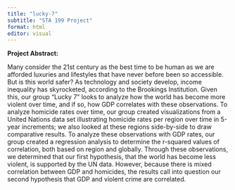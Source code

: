 ```yaml
---
title: "lucky-7"
subtitle: "STA 199 Project"
format: html
editor: visual
---
```


**Project Abstract:**

Many consider the 21st century as the best time to be human as we are afforded luxuries and lifestyles that have never before been so accessible. But is this world safer? As technology and society develop, income inequality has skyrocketed, according to the Brookings Institution. Given this, our group "Lucky 7" looks to analyze how the world has become more violent over time, and if so, how GDP correlates with these observations. To analyze homicide rates over time, our group created visualizations from a United Nations data set illustrating homicide rates per region over time in 5-year increments; we also looked at these regions side-by-side to draw comparative results. To analyze these observations with GDP rates, our group created a regression analysis to determine the r-squared values of correlation, both based on region and globally. Through these observations, we determined that our first hypothesis, that the world has become less violent, is supported by the UN data. However, because there is mixed correlation between GDP and homicides, the results call into question our second hypothesis that GDP and violent crime are correlated.

\
